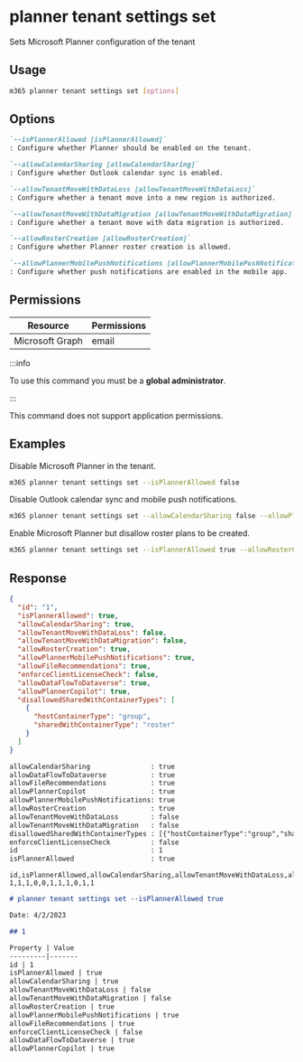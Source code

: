 
# planner tenant settings set

Sets Microsoft Planner configuration of the tenant

## Usage

```sh
m365 planner tenant settings set [options]
```

## Options

```md definition-list
`--isPlannerAllowed [isPlannerAllowed]`
: Configure whether Planner should be enabled on the tenant.

`--allowCalendarSharing [allowCalendarSharing]`
: Configure whether Outlook calendar sync is enabled.

`--allowTenantMoveWithDataLoss [allowTenantMoveWithDataLoss]`
: Configure whether a tenant move into a new region is authorized.

`--allowTenantMoveWithDataMigration [allowTenantMoveWithDataMigration]`
: Configure whether a tenant move with data migration is authorized.

`--allowRosterCreation [allowRosterCreation]`
: Configure whether Planner roster creation is allowed.

`--allowPlannerMobilePushNotifications [allowPlannerMobilePushNotifications]`
: Configure whether push notifications are enabled in the mobile app.
```

<Global />

## Permissions

<Tabs>
  <TabItem value="Delegated">

  | Resource        | Permissions |
  |-----------------|-------------|
  | Microsoft Graph | email       |

  :::info

  To use this command you must be a **global administrator**.

  :::

  </TabItem>
  <TabItem value="Application">

  This command does not support application permissions.

  </TabItem>
</Tabs>

## Examples

Disable Microsoft Planner in the tenant.

```sh
m365 planner tenant settings set --isPlannerAllowed false
```

Disable Outlook calendar sync and mobile push notifications.

```sh
m365 planner tenant settings set --allowCalendarSharing false --allowPlannerMobilePushNotifications false
```

Enable Microsoft Planner but disallow roster plans to be created.

```sh
m365 planner tenant settings set --isPlannerAllowed true --allowRosterCreation false
```

## Response

<Tabs>
  <TabItem value="JSON">

  ```json
  {
    "id": "1",
    "isPlannerAllowed": true,
    "allowCalendarSharing": true,
    "allowTenantMoveWithDataLoss": false,
    "allowTenantMoveWithDataMigration": false,
    "allowRosterCreation": true,
    "allowPlannerMobilePushNotifications": true,
    "allowFileRecommendations": true,
    "enforceClientLicenseCheck": false,
    "allowDataFlowToDataverse": true,
    "allowPlannerCopilot": true,
    "disallowedSharedWithContainerTypes": [
      {
        "hostContainerType": "group",
        "sharedWithContainerType": "roster"
      }
    ]
  }
  ```

  </TabItem>
  <TabItem value="Text">

  ```txt
  allowCalendarSharing               : true
  allowDataFlowToDataverse           : true
  allowFileRecommendations           : true
  allowPlannerCopilot                : true
  allowPlannerMobilePushNotifications: true
  allowRosterCreation                : true
  allowTenantMoveWithDataLoss        : false
  allowTenantMoveWithDataMigration   : false
  disallowedSharedWithContainerTypes : [{"hostContainerType":"group","sharedWithContainerType":"roster"}]
  enforceClientLicenseCheck          : false
  id                                 : 1
  isPlannerAllowed                   : true
  ```

  </TabItem>
  <TabItem value="CSV">

  ```csv
  id,isPlannerAllowed,allowCalendarSharing,allowTenantMoveWithDataLoss,allowTenantMoveWithDataMigration,allowRosterCreation,allowPlannerMobilePushNotifications,allowFileRecommendations,enforceClientLicenseCheck,allowDataFlowToDataverse,allowPlannerCopilot
  1,1,1,0,0,1,1,1,0,1,1
  ```

  </TabItem>
  <TabItem value="Markdown">

  ```md
  # planner tenant settings set --isPlannerAllowed true

  Date: 4/2/2023

  ## 1

  Property | Value
  ---------|-------
  id | 1
  isPlannerAllowed | true
  allowCalendarSharing | true
  allowTenantMoveWithDataLoss | false
  allowTenantMoveWithDataMigration | false
  allowRosterCreation | true
  allowPlannerMobilePushNotifications | true
  allowFileRecommendations | true
  enforceClientLicenseCheck | false
  allowDataFlowToDataverse | true
  allowPlannerCopilot | true
  ```

  </TabItem>
</Tabs>
